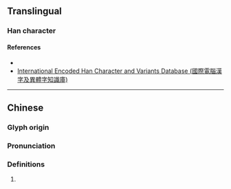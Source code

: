 {{character info}}
==Translingual==

===Han character===
{{Han char|rn=102|rad=田|as=5|sn=10|canj=WHVO|four=62030|ids=⿰田瓜}}

====References====
* {{Han ref|kx=761.02|dkj=21805|hdz=42536.09|uh=7556}}
* [http://chardb.iis.sinica.edu.tw/char/16793 International Encoded Han Character and Variants Database (國際電腦漢字及異體字知識庫)]

----

==Chinese==
{{zh-forms}}

===Glyph origin===
{{Han etym}}

===Pronunciation===
{{zh-pron
|m=wā
|c=waa1
|mn=ml:oa
|cat=
}}

===Definitions===
{{zh-hanzi}}

# {{zh-only used in|畖留}}